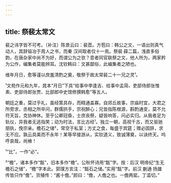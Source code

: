 ```yaml
---
---
---
```

title: 祭裴太常文
---







裴之讳字皆不可考。〔补注〕陈景云曰：裴茝。方苞曰：韩公之文，一语出则真气动人，其辞镕冶于周人之书，而秦 汉间取者仅十一焉。祭裴 薛二篇，浅直多俗韵，在唐杂家中尚不为好，而谓公为之欤？意者同官联祭之文，他人所为，两家矜为公作，编集者莫能辨耳。沈钦韩曰：文甚鄙俗，此编集者之陋也。

维年月日，愈等谨以庶羞清酌之奠，敬祭于故太常裴二十一兄之灵¹。

¹文苑作元和九年，晁本“月日”下具“给事中李逢吉、给事中孟简、吏部侍郎张惟素、吏部侍郎张贾、比部郎中史馆修撰韩愈”等五人。

朝廷之重，莫过乎礼，虽经策具存，而精通盖寡。自郊丘故事，宗庙时宜，大君之所旁求，丞相之所卒问，群儒拱手，宗祝醉心；兄皆指陈根源，斟酌通变，莫不允符天旨，克协神休。至乎公卿冠昏，士庶丧祭，疑皆响答，问必实归。从我者足为轨仪，异我者无逃指笑；动为时法，言比古经¹。独立一朝，高视千古，而又驱驰朋执，俛宗亲。檐石之储²，常空于私室；方丈之食，每盛于宾筵；赠必固辞，求无不应。孰云具美而不永年！某等早接游从，实钦道义，致诚薄奠，以诀终天。呜呼哀哉，尚飨！

¹“比”，一作“必”。

²“檐”，诸本多作“甔”，旧本多作“檐”。公秋怀诗用“甔”字。按：后汉 明帝纪“生无檐石之储”，“檐”字本此。郭璞方言注：“甔石之储。”实用“甔”字。前汉 蒯通 扬雄传皆只作“儋”。货殖传：“酱十儋。”颜曰：“儋，人儋之也。一儋两罂。丁滥切。”